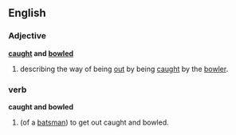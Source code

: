==English==
===Adjective===
'''[[caught]] and [[bowled]]'''
#{{Cricket}} describing the way of being [[out]] by being [[caught]] by the [[bowler]].
===verb===
'''caught and bowled'''
#{{Cricket}} (of a [[batsman]]) to get out caught and bowled.